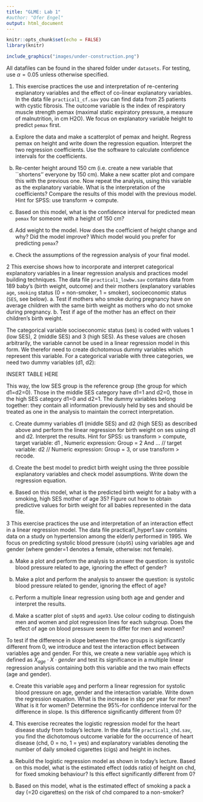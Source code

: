 ```yaml
---
title: "GLME: Lab 1"
#author: "Ofer Engel"
output: html_document
---
```


<style>
.column-left{
  float: left;
  width: 60%;
  text-align: left;
}
.column-right{
  float: right;
  width: 40%;
  text-align: right;
}
.column-full{
  float: none;
  width: 100%;
  text-align: left;
}
</style>

```r

knitr::opts_chunk$set(echo = FALSE)
library(knitr)

```


```r

include_graphics("images/under-construction.png")

```


All datafiles can be found in the shared folder under `datasets`. For testing, use $\alpha=0.05$ unless otherwise specified. 

1. This exercise practices the use and interpretation of re-centering explanatory variables and the effect of co-linear explanatory variables. 
In the data file `practical1_cf.sav` you can find data from 25 patients with cystic fibrosis. The outcome variable is the index of respiratory muscle strength pemax (maximal static expiratory pressure, a measure of malnutrition, in cm H2O). We focus on explanatory variable height to predict `pemax` first. 

  a.	Explore the data and make a scatterplot of pemax and height. Regress pemax on height and write down the regression equation. Interpret the two regression coefficients. Use the software to calculate confidence intervals for the coefficients. 

  b.	Re-center height around 150 cm (i.e. create a new variable that ``shortens’’ everyone by 150 cm). Make a new scatter plot and compare this with the previous one. Now repeat the analysis, using this variable as the explanatory variable. What is the interpretation of the coefficients? Compare the results of this model with the previous model. 
Hint for SPSS: use transform $\rightarrow$ compute.
  c.	Based on this model, what is the confidence interval for predicted mean `pemax` for someone with a height of 150 cm?
  d.	Add weight to the model. How does the coefficient of height change and why? Did the model improve? Which model would you prefer for predicting `pemax`?
  e.	Check the assumptions of the regression analysis of your final model. 


2 This exercise shows how to incorporate and interpret categorical explanatory variables in a linear regression analysis and practices model building techniques. The data file `practical1_lowbw.sav` contains data from 189 baby’s (birth weight, outcome) and their mothers (explanatory variables `age`, `smoking` status (0 = non-smoker, 1 = smoker), socioeconomic status (`SES`, see below).
a.	Test if mothers who smoke during pregnancy have on average children with the same birth weight as mothers who do not smoke during pregnancy.
b.	Test if age of the mother has an effect on their children’s birth weight.

The categorical variable socioeconomic status (ses) is coded with values 1 (low SES), 2 (middle SES) and 3 (high SES). As these values are chosen arbitrarily, the variable cannot be used in a linear regression model in this form. We therefor need to create dichotomous dummy variables which represent this variable. For a categorical variable with three categories, we need two dummy variables (d1, d2):

INSERT TABLE HERE

This way, the low SES group is the reference group (the group for which d1=d2=0). Those in the middle SES category have d1=1 and d2=0, those in the high SES category d1=0 and d2=1. The dummy variables belong together: they contain all information previously held by ses and should be treated as one in the analysis to maintain the correct interpretation. 

c.	Create dummy variables d1  (middle SES) and d2 (high SES) as described above and perform the linear regression for birth weight on ses using d1  and d2. Interpret the results.
Hint for SPSS: us transform > compute,  target variable: d1 , Numeric expression: Group = 2
And ... // target variable: d2 // Numeric expression: Group = 3, or use transform > recode.

d.	Create the best model to predict birth weight using the three possible explanatory variables and check model assumptions. Write down the regression equation. 

e.	Based on this model, what is the predicted birth weight for a  baby with a smoking, high SES mother of age 35? Figure out how to obtain predictive values for birth weight for all babies represented in the data file. 


3 This exercise practices the use and interpretation of an interaction effect in a linear regression model. 
The data file practical1_hyper1.sav contains data on a study on hypertension among the elderly performed in 1995. We focus on predicting systolic blood pressure (`sbp95`)  using variables age and gender (where gender=1 denotes a female, otherwise: not female).

a.	Make a plot and perform the analysis to answer the question: is systolic blood pressure related to age, ignoring the effect of gender?

b.	Make a plot and perform the analysis to answer the question: is systolic blood pressure related to gender, ignoring the effect of age?

c.	Perform a multiple linear regression using both age and gender and interpret the results. 

d.	Make a scatter plot of `sbp95`  and `age93`. Use colour coding to distinguish men and women and plot regression lines for each subgroup. Does the effect of age on blood pressure seem to differ for men and women? 

To test if the difference in slope between the two groups is significantly different from 0, we introduce and test the interaction effect between variables age  and  gender. For this, we create a new variable `ageg` which is defined as $X_{age}\cdot X\cdot{gender}$  and test its significance in a multiple linear regression analysis containing both this variable and the two main effects (age and gender).

e.	Create this variable `ageg`  and perform a linear regression for systolic blood pressure on age, gender and the interaction variable. Write down the regression equation. What is the increase in sbp per year for men? What is it for women? Determine the 95%-for confidence interval for the difference in slope.  Is this difference significantly different from 0? 

4. This exercise recreates the logistic regression model for the heart disease study from today’s lecture. 
In the data file `practical1_chd.sav`, you find the dichotomous outcome variable for the occurrence of heart disease (chd, 0 = no, 1 = yes) and explanatory variables denoting the number of daily smoked cigarettes (cigs) and height in inches.

a.	Rebuild the logistic regression model as shown in today’s lecture. Based on this model, what is the estimated effect (odds ratio) of height on chd, for fixed smoking behaviour? Is this effect significantly different from 0?

b.	Based on this model, what is the estimated effect of smoking a pack a day (=20 cigarettes) on the  risk of chd compared to a non-smoker?

